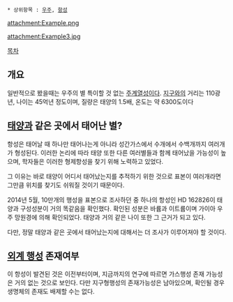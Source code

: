  * 상위항목 : [[우주]], [[항성]]

attachment:Example.png

attachment:Example3.jpg


[[목차]]

== 개요 ==
일반적으로 봤을때는 우주의 별 특이할 것 없는 [[주계열성]]이다. [[지구]]와의 거리는 110광년, 나이는 45억년 정도이며, 질량은 태양의 1.5배, 온도는 약 6300도이다

== [[태양]]과 같은 곳에서 태어난 별? ==
항성은 태어날 때 하나만 태어나는게 아니라 성간가스에서 수개에서 수백개까지 여러개가 형성된다. 이러한 논리에 따라 태양 또한 다른 여러별들과 함께 태어났을 가능성이 높으며, 학자들은 이러한 형제항성을 찾기 위해 노력하고 있었다. 

그 이유는 바로 태양이 어디서 태어났는지를 추적하기 위한 것으로 표본이 여러개라면 그만큼 위치를 찾기도 쉬워질 것이기 때문이다.

2014년 5월, 10만개의 행성을 표본으로 조사하던 중 하나의 항성인 HD 162826이 태양과 구성성분이 거의 똑같음을 확인했다. 확인된 성분은 바륨과 이트륨이며 가이아 우주 망원경에 의해 확인되었다. 태양과 거의 같은 나이 또한 그 근거가 되고 있다.

다만, 정말 태양과 같은 곳에서 태어났는지에 대해서는 더 조사가 이루어져야 할 것이다.

== [[외계 행성]] 존재여부 ==
이 항성이 발견된 것은 이전부터이며, 지금까지의 연구에 따르면 가스행성 존재 가능성은 거의 없는 것으로 보인다. 다만 지구형행성의 존재가능성은 남아있으며, 확인될 경우 생명체의 존재도 배제할 수는 없다.
